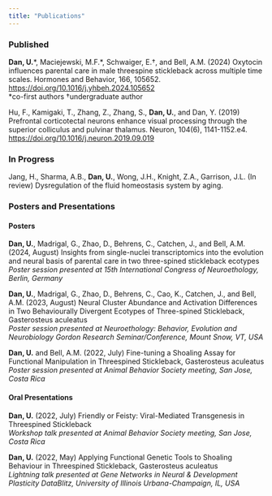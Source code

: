 ---
title: "Publications"
---
|
### Published

__Dan, U.__\*, Maciejewski, M.F.\*, Schwaiger, E.†, and  Bell, A.M. (2024) Oxytocin influences parental care in male threespine stickleback across multiple time scales. Hormones and Behavior, 166, 105652. [https://doi.org/10.1016/j.yhbeh.2024.105652](https://doi.org/10.1016/j.yhbeh.2024.105652)  
*co-first authors †undergraduate author

Hu, F., Kamigaki, T., Zhang, Z., Zhang, S., __Dan, U.__, and Dan, Y. (2019) Prefrontal corticotectal neurons enhance visual processing through the superior colliculus and pulvinar thalamus. Neuron, 104(6), 1141-1152.e4. [https://doi.org/10.1016/j.neuron.2019.09.019](https://doi.org/10.1016/j.neuron.2019.09.019)
 
### In Progress

Jang, H., Sharma, A.B., __Dan, U.__, Wong, J.H., Knight, Z.A., Garrison, J.L. (In review) Dysregulation of the fluid homeostasis system by aging.

### Posters and Presentations

#### Posters

__Dan, U.__, Madrigal, G., Zhao, D., Behrens, C., Catchen, J., and Bell, A.M. (2024, August) Insights from single-nuclei transcriptomics into the evolution and neural basis of parental care in two three-spined stickleback ecotypes  
_Poster session presented at 15th International Congress of Neuroethology, Berlin, Germany_

__Dan, U.__, Madrigal, G., Zhao, D., Behrens, C., Cao, K., Catchen, J., and Bell, A.M. (2023, August) Neural Cluster Abundance and Activation Differences in Two Behaviourally Divergent Ecotypes of Three-spined Stickleback, Gasterosteus aculeatus  
_Poster session presented at Neuroethology: Behavior, Evolution and Neurobiology Gordon Research Seminar/Conference, Mount Snow, VT, USA_

__Dan, U.__ and Bell, A.M. (2022, July) Fine-tuning a Shoaling Assay for Functional Manipulation in Threespined Stickleback, Gasterosteus aculeatus  
_Poster session presented at Animal Behavior Society meeting, San Jose, Costa Rica_

#### Oral Presentations

__Dan, U.__ (2022, July) Friendly or Feisty: Viral-Mediated Transgenesis in Threespined Stickleback  
_Workshop talk presented at Animal Behavior Society meeting, San Jose, Costa Rica_

__Dan, U.__ (2022, May) Applying Functional Genetic Tools to Shoaling Behaviour in Threespined Stickleback, Gasterosteus aculeatus  
_Lightning talk presented at Gene Networks in Neural & Development Plasticity DataBlitz, University of Illinois Urbana-Champaign, IL, USA_

